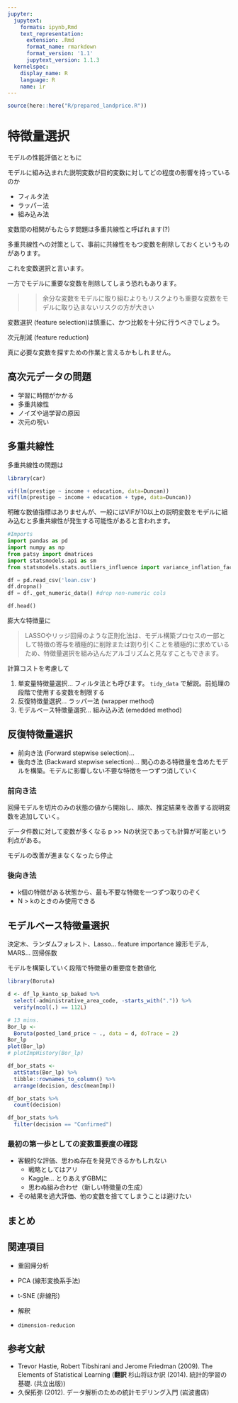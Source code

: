 ```yaml
---
jupyter:
  jupytext:
    formats: ipynb,Rmd
    text_representation:
      extension: .Rmd
      format_name: rmarkdown
      format_version: '1.1'
      jupytext_version: 1.1.3
  kernelspec:
    display_name: R
    language: R
    name: ir
---
```


```r
source(here::here("R/prepared_landprice.R"))
```

# 特徴量選択


<!-- 変数選択ではあっても、モデル選択 ~~とはどういう対応関係?~ ではないかもしれない。
モデルは構築されたもの、モデルで一つ。特徴量選択は個別の特徴量を取り扱う-->

<!-- 半自動的に... 数値による客観的評価。ドメイン知識がなくてOK --> 

モデルの性能評価とともに

モデルに組み込まれた説明変数が目的変数に対してどの程度の影響を持っているのか

* フィルタ法
* ラッパー法
* 組み込み法

<!-- フィルタ法については 01/tidy_data で -->

変数間の相関がもたらす問題は多重共線性と呼ばれます(?)

多重共線性への対策として、事前に共線性をもつ変数を削除しておくというものがあります。

これを変数選択と言います。

一方でモデルに重要な変数を削除してしまう恐れもあります。

> > 余分な変数をモデルに取り組むよりもリスクよりも重要な変数をモデルに取り込まないリスクの方が大きい

変数選択 (feature selection)は慎重に、かつ比較を十分に行うべきでしょう。

次元削減 (feature reduction)

真に必要な変数を探すための作業と言えるかもしれません。

## 高次元データの問題

- 学習に時間がかかる
- 多重共線性
- ノイズや過学習の原因
- 次元の呪い

## 多重共線性

多重共線性の問題は

```r
library(car)

vif(lm(prestige ~ income + education, data=Duncan))
vif(lm(prestige ~ income + education + type, data=Duncan))
```

明確な数値指標はありませんが、一般にはVIFが10以上の説明変数をモデルに組み込むと多重共線性が発生する可能性があると言われます。

```python
#Imports
import pandas as pd
import numpy as np
from patsy import dmatrices
import statsmodels.api as sm
from statsmodels.stats.outliers_influence import variance_inflation_factor

df = pd.read_csv('loan.csv')
df.dropna()
df = df._get_numeric_data() #drop non-numeric cols

df.head()
```

膨大な特徴量に

> LASSOやリッジ回帰のような正則化法は、モデル構築プロセスの一部として特徴の寄与を積極的に削除または割り引くことを積極的に求めているため、特徴量選択を組み込んだアルゴリズムと見なすこともできます。

計算コストを考慮して

1. 単変量特徴量選択... フィルタ法とも呼びます。 `tidy_data` で解説。前処理の段階で使用する変数を制限する
2. 反復特徴量選択... ラッパー法 (wrapper method)
3. モデルベース特徴量選択... 組み込み法 (emedded method)

## 反復特徴量選択

- 前向き法 (Forward stepwise selection)... 
- 後向き法 (Backward stepwise selection)... 関心のある特徴量を含めたモデルを構築。モデルに影響しない不要な特徴を一つずつ消していく

### 前向き法

回帰モデルを切片のみの状態の値から開始し、順次、推定結果を改善する説明変数を追加していく。

データ件数に対して変数が多くなる p >> Nの状況であっても計算が可能という利点がある。

モデルの改善が進まなくなったら停止

### 後向き法

- k個の特徴がある状態から、最も不要な特徴を一つずつ取りのぞく
- N > kのときのみ使用できる

<!-- 止まってしまうよりも色々見るのがベスト？ -->

## モデルベース特徴量選択

決定木、ランダムフォレスト、Lasso... feature importance
線形モデル, MARS... 回帰係数

モデルを構築していく段階で特徴量の重要度を数値化

```r
library(Boruta)

d <- df_lp_kanto_sp_baked %>% 
  select(-administrative_area_code, -starts_with(".")) %>% 
  verify(ncol(.) == 112L)

# 13 mins.
Bor_lp <- 
  Boruta(posted_land_price ~ ., data = d, doTrace = 2)
Bor_lp
plot(Bor_lp)
# plotImpHistory(Bor_lp)

df_bor_stats <- 
  attStats(Bor_lp) %>% 
  tibble::rownames_to_column() %>% 
  arrange(decision, desc(meanImp))

df_bor_stats %>% 
  count(decision)

df_bor_stats %>% 
  filter(decision == "Confirmed")
```


### 最初の第一歩としての変数重要度の確認

- 客観的な評価、思わぬ存在を発見できるかもしれない
    - 戦略としてはアリ
    - Kaggle... とりあえずGBMに
    - 思わぬ組み合わせ（新しい特徴量の生成）
- その結果を過大評価、他の変数を捨ててしまうことは避けたい

## まとめ

## 関連項目

- 重回帰分析
- PCA (線形変換系手法)
- t-SNE (非線形)
- 解釈

- `dimension-reducion`

## 参考文献

- Trevor Hastie, Robert Tibshirani and Jerome Friedman (2009). The Elements of Statistical Learning (**翻訳** 杉山将ほか訳 (2014). 統計的学習の基礎. (共立出版))
- 久保拓弥 (2012). データ解析のための統計モデリング入門 (岩波書店)
